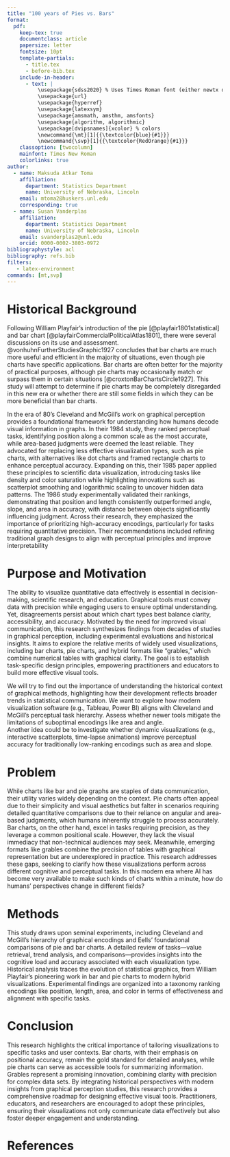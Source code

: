 ```yaml
---
title: "100 years of Pies vs. Bars"
format:
  pdf:
    keep-tex: true
    documentclass: article
    papersize: letter
    fontsize: 10pt
    template-partials:
      - title.tex
      - before-bib.tex
    include-in-header:
      - text: |
          \usepackage{sdss2020} % Uses Times Roman font (either newtx or times package)
          \usepackage{url}
          \usepackage{hyperref}
          \usepackage{latexsym}
          \usepackage{amsmath, amsthm, amsfonts}
          \usepackage{algorithm, algorithmic}
          \usepackage[dvipsnames]{xcolor} % colors
          \newcommand{\mt}[1]{{\textcolor{blue}{#1}}}
          \newcommand{\svp}[1]{{\textcolor{RedOrange}{#1}}}
    classoption: [twocolumn]
    mainfont: Times New Roman
    colorlinks: true
author:
  - name: Maksuda Atkar Toma
    affiliation:
      department: Statistics Department
      name: University of Nebraska, Lincoln
    email: mtoma2@huskers.unl.edu
    corresponding: true
  - name: Susan Vanderplas
    affiliation:
      department: Statistics Department
      name: University of Nebraska, Lincoln
    email: svanderplas2@unl.edu
    orcid: 0000-0002-3803-0972
bibliographystyle: acl
bibliography: refs.bib
filters:
   - latex-environment
commands: [mt,svp]
---
```



# Historical Background

Following William Playfair's introduction of the pie [@playfair1801statistical] and bar chart [@playfairCommercialPoliticalAtlas1801], there were several discussions on its use and assessment.
@vonhuhnFurtherStudiesGraphic1927 concludes that bar charts are much more useful and efficient in the majority of situations, even though pie charts have specific applications.
Bar charts are often better for the majority of practical purposes, although pie charts may occasionally match or surpass them in certain situations [@croxtonBarChartsCircle1927].
This study will attempt to determine if pie charts may be completely disregarded in this new era or whether there are still some fields in which they can be more beneficial than bar charts. 

In the era of 80’s Cleveland and McGill's work on graphical perception provides a foundational framework for understanding how humans decode visual information in graphs. 
In their 1984 study, they ranked perceptual tasks, identifying position along a common scale as the most accurate, while area-based judgments were deemed the least reliable. 
They advocated for replacing less effective visualization types, such as pie charts, with alternatives like dot charts and framed rectangle charts to enhance perceptual accuracy. 
Expanding on this, their 1985 paper applied these principles to scientific data visualization, introducing tasks like density and color saturation while highlighting innovations such as scatterplot smoothing and logarithmic scaling to uncover hidden data patterns. 
The 1986 study experimentally validated their rankings, demonstrating that position and length consistently outperformed angle, slope, and area in accuracy, with distance between objects significantly influencing judgment.
Across their research, they emphasized the importance of prioritizing high-accuracy encodings, particularly for tasks requiring quantitative precision. 
Their recommendations included refining traditional graph designs to align with perceptual principles and improve interpretability

# Purpose and Motivation

The ability to visualize quantitative data effectively is essential in decision-making, scientific research, and education. 
Graphical tools must convey data with precision while engaging users to ensure optimal understanding. 
Yet, disagreements persist about which chart types best balance clarity, accessibility, and accuracy. 
Motivated by the need for improved visual communication, this research synthesizes findings from decades of studies in graphical perception, including experimental evaluations and historical insights. 
It aims to explore the relative merits of widely used visualizations, including bar charts, pie charts, and hybrid formats like "grables," which combine numerical tables with graphical clarity. 
The goal is to establish task-specific design principles, empowering practitioners and educators to build more effective visual tools.

We will try to find out the importance of understanding the historical context of graphical methods, highlighting how their development reflects broader trends in statistical communication. 
We want to explore how modern visualization software (e.g., Tableau, Power BI) aligns with Cleveland and McGill’s perceptual task hierarchy. 
Assess whether newer tools mitigate the limitations of suboptimal encodings like area and angle.  
Another idea could be to investigate whether dynamic visualizations (e.g., interactive scatterplots, time-lapse animations) improve perceptual accuracy for traditionally low-ranking encodings such as area and slope.

# Problem

While charts like bar and pie graphs are staples of data communication, their utility varies widely depending on the context. 
Pie charts often appeal due to their simplicity and visual aesthetics but falter in scenarios requiring detailed quantitative comparisons due to their reliance on angular and area-based judgments, which humans inherently struggle to process accurately. 
Bar charts, on the other hand, excel in tasks requiring precision, as they leverage a common positional scale. However, they lack the visual immediacy that non-technical audiences may seek. Meanwhile, emerging formats like grables combine the precision of tables with graphical representation but are underexplored in practice. 
This research addresses these gaps, seeking to clarify how these visualizations perform across different cognitive and perceptual tasks. 
In this modern era where AI has become very available to make such kinds of charts within a minute, how do humans’ perspectives change in different fields?

# Methods

This study draws upon seminal experiments, including Cleveland and McGill’s hierarchy of graphical encodings and Eells' foundational comparisons of pie and bar charts. A detailed review of tasks—value retrieval, trend analysis, and comparisons—provides insights into the cognitive load and accuracy associated with each visualization type. Historical analysis traces the evolution of statistical graphics, from William Playfair’s pioneering work in bar and pie charts to modern hybrid visualizations. Experimental findings are organized into a taxonomy ranking encodings like position, length, area, and color in terms of effectiveness and alignment with specific tasks.

# Conclusion

This research highlights the critical importance of tailoring visualizations to specific tasks and user contexts. Bar charts, with their emphasis on positional accuracy, remain the gold standard for detailed analyses, while pie charts can serve as accessible tools for summarizing information. Grables represent a promising innovation, combining clarity with precision for complex data sets. By integrating historical perspectives with modern insights from graphical perception studies, this research provides a comprehensive roadmap for designing effective visual tools. Practitioners, educators, and researchers are encouraged to adopt these principles, ensuring their visualizations not only communicate data effectively but also foster deeper engagement and understanding.

# References
